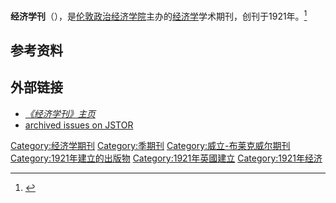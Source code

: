 {{Infobox Journal
| title        = Economica
| cover        = 
| discipline   = [[经济学|经济学]]
| language     = [[英文|英文]]
| abbreviation = 
| publisher    = [[伦敦政治经济学院|伦敦政治经济学院]]<br>Blackwell Publishing
| country      = [[英国|英国]]
| frequency    =[[季刊|季刊]]
| history      = 1921年
| openaccess   =
| website      = http://www.blackwellpublishing.com/journal.asp?ref=0013-0427&site=1
| ISSN         =0013-0427
}}
'''经济学刊'''（{{lang-en|Economica}}），是[[伦敦政治经济学院|伦敦政治经济学院]]主办的[[经济学|经济学]]学术期刊，创刊于1921年。<ref>{{cite book |last=Coats |first=Alfred William |title=The Sociology and Professionalization of Economics |url=http://books.google.co.uk/books?id=qskUJWzi2YQC |accessdate=2008-01-13 |year=1993 |publisher=Routledge |isbn=0415067162 |pages=pp. 194-195 |archive-date=2011-05-19 |archive-url=https://web.archive.org/web/20110519110025/http://books.google.co.uk/books?id=qskUJWzi2YQC |dead-url=no }}</ref>

==参考资料==
{{reflist}}

==外部链接==
* [https://web.archive.org/web/20080219082653/http://www.blackwellpublishing.com/journal.asp?ref=0013-0427&site=1 ''《经济学刊》主页'']
* [http://www.jstor.org/journal/economica archived issues on JSTOR] {{Wayback|url=http://www.jstor.org/journal/economica |date=20151105221924 }}

[[Category:经济学期刊|Category:经济学期刊]]
[[Category:季期刊|Category:季期刊]]
[[Category:威立-布莱克威尔期刊|Category:威立-布莱克威尔期刊]]
[[Category:1921年建立的出版物|Category:1921年建立的出版物]]
[[Category:1921年英國建立|Category:1921年英國建立]]
[[Category:1921年经济|Category:1921年经济]]

{{出版物小作品}}